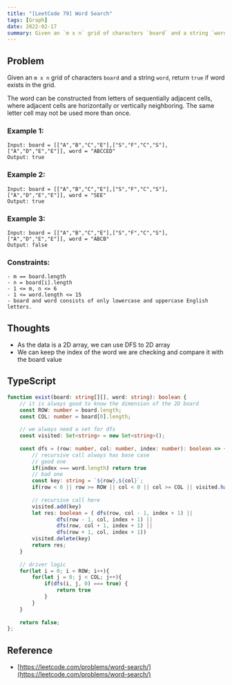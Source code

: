 ```yaml
---
title: "[LeetCode 79] Word Search"
tags: [Graph]
date: 2022-02-17
summary: Given an `m x n` grid of characters `board` and a string `word`, return `true` if word exists in the grid.
---
```


## Problem

Given an `m x n` grid of characters `board` and a string `word`, return `true` if word exists in the grid.

The word can be constructed from letters of sequentially adjacent cells, where adjacent cells are horizontally or vertically neighboring. The same letter cell may not be used more than once.

### Example 1:

```
Input: board = [["A","B","C","E"],["S","F","C","S"],["A","D","E","E"]], word = "ABCCED"
Output: true
```

### Example 2:

```
Input: board = [["A","B","C","E"],["S","F","C","S"],["A","D","E","E"]], word = "SEE"
Output: true
```

### Example 3:

```
Input: board = [["A","B","C","E"],["S","F","C","S"],["A","D","E","E"]], word = "ABCB"
Output: false
```
 
### Constraints:

```
- m == board.length
- n = board[i].length
- 1 <= m, n <= 6
- 1 <= word.length <= 15
- board and word consists of only lowercase and uppercase English letters.
```

## Thoughts

- As the data is a 2D array, we can use DFS to 2D array
- We can keep the index of the word we are checking and compare it with the board value

## TypeScript

```typescript
function exist(board: string[][], word: string): boolean {
    // it is always good to know the dimension of the 2D board
    const ROW: number = board.length;
    const COL: number = board[0].length;
    
    // we always need a set for dfs
    const visited: Set<string> = new Set<string>();
    
    const dfs = (row: number, col: number, index: number): boolean => {
        // recursive call always has base case
        // good one
        if(index === word.length) return true
        // bad one
        const key: string = `${row},${col}`;
        if(row < 0 || row >= ROW || col < 0 || col >= COL || visited.has(key) || board[row][col] !== word[index]) return false;
        
        // recursive call here
        visited.add(key)
        let res: boolean = ( dfs(row, col - 1, index + 1) ||
                dfs(row - 1, col, index + 1) ||
                dfs(row, col + 1, index + 1) ||
                dfs(row + 1, col, index + 1))
        visited.delete(key)
        return res;
    }
    
    // driver logic
    for(let i = 0; i < ROW; i++){
        for(let j = 0; j < COL; j++){
            if(dfs(i, j, 0) === true) {
                return true
            }
        }
    }
    
    return false;
};
```


## Reference

- [https://leetcode.com/problems/word-search/](https://leetcode.com/problems/word-search/)
